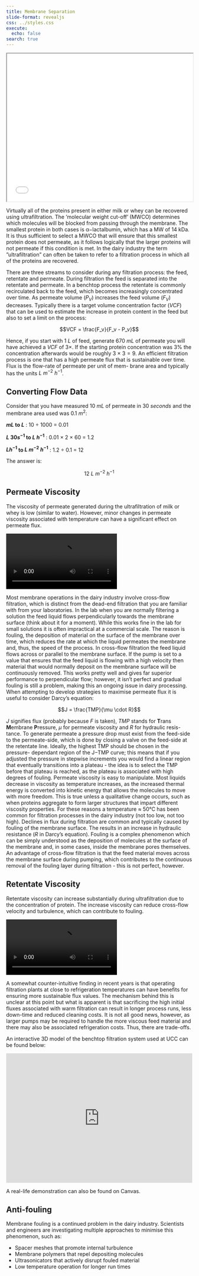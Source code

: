```yaml
---
title: Membrane Separation 
slide-format: revealjs
css: ../styles.css
execute:
  echo: false
search: true
---
```


```{=html}
<iframe style="width:100%; height:400px; overflow: hidden" scrolling="no" src="../frames/index.html"></iframe>
```

Virtually all of the proteins present in either milk or whey can be recovered using ultrafiltration.
The ’molecular weight cut-off’ (MWCO) determines which molecules will be blocked from passing through the membrane.
The smallest protein in both cases is α−lactalbumin, which has a MW of
14 kDa.
It is thus sufficient to select a MWCO that will ensure that this
smallest protein does not permeate, as it follows logically that the larger proteins will not permeate if this condition is met.
In the dairy industry the term ”ultrafiltration” can often be taken to refer to a filtration process in which all of the proteins are recovered.

There are three streams to consider during any filtration process: the
feed, retentate and permeate.
During filtration the feed is separated into the
retentate and permeate.
In a benchtop process the retentate is commonly
recirculated back to the feed, which becomes increasingly concentrated over
time.
As permeate volume ($P_V$) increases the feed volume ($F_V$) decreases.
Typically there is a target volume concentration factor ($VCF$) that can be used to estimate the increase in protein content in the feed but also to set a limit on the process:

$$VCF = \frac{F_v}{F_v - P_v}$$

Hence, if you start with $1 \ L$ of feed, generate $670 \ mL$ of permeate you will have achieved a $VCF$ of $3×$.
If the starting protein concentration was
$3\%$ the concentration afterwards would be roughly $3 \ × \ 3 = 9$.
An efficient filtration process is one that has a high permeate flux that
is sustainable over time.
Flux is the flow-rate of permeate per unit of mem-
brane area and typically has the units $L \ m^{−2} \ h^{−1}$.

::: {.callout-tip}

## Converting Flow Data

Consider that you have measured $10 \ mL$ of permeate in $30 \ seconds$ and the membrane area used was $0.1 \ m^2$:

**$mL$ to $L$** : 10 ÷ 1000 = 0.01

**$L \ 30s^{−1}$ to $L \ h^{−1}$** : 0.01 × 2 × 60 = 1.2

**$L h^{−1}$ to $L \ m^{−2} \ h^{−1}$** : 1.2 ÷ 0.1 = 12

The answer is:

$$12 \ L \ m^{-2} \ h^{-1}$$
:::

::: {.callout}

## Permeate Viscosity

The viscosity of permeate generated during the ultrafiltration of milk or whey is low (similar to water).
However, minor changes in permeate viscosity associated with temperature can have a significant effect on permeate flux.

<div>
```{=html}
<video autoplay loop class="video-embed" src="https://github.com/edibotopic/proFracLab/raw/master/vids/low_viscosity.mp4"></video>
```
</div>

:::

Most membrane operations in the dairy industry involve cross-flow filtration, which is distinct from the dead-end filtration that you are familiar with from your laboratories.
In the lab when you are normally filtering a solution the feed liquid flows perpendicularly towards the membrane surface
(think about it for a moment).
While this works fine in the lab for small
solutions it is often impractical at a commercial scale. The reason is fouling, the deposition of material on the surface of the membrane over time, which reduces the rate at which the liquid permeates the membrane and, thus, the
speed of the process.
In cross-flow filtration the feed liquid flows across or
parallel to the membrane surface.
If the pump is set to a value that ensures
that the feed liquid is flowing with a high velocity then material that would normally deposit on the membrane surface will be continuously removed.
This works pretty well and gives far superior performance to perpendicular flow; however, it isn’t perfect and gradual fouling is still a problem, making this an ongoing issue in dairy processing.
When attempting to develop strategies to maximise permeate flux it is
useful to consider Darcy’s equation:

$$J = \frac{TMP}{\mu \cdot R}$$

$J$ signifies flux (probably because $F$ is taken), $TMP$ stands for **T**rans **M**embrane **P**ressure, $µ$ for permeate viscosity and $R$ for hydraulic resis-
tance.
To generate permeate a pressure drop must exist from the feed-side to the permeate-side, which is done by closing a valve on the feed-side at the
retentate line.
Ideally, the highest TMP should be chosen in the pressure-
dependant region of the J−TMP curve; this means that if you adjusted the
pressure in stepwise increments you would find a linear region that eventually transitions into a plateau - the idea is to select the TMP before that plateau is reached, as the plateau is associated with high degrees of fouling.
Permeate viscosity is easy to manipulate.
Most liquids decrease in viscosity as temperature increases, as the increased thermal energy is converted
into kinetic energy that allows the molecules to move with more freedom.
This is true unless a qualitative change occurs, such as when proteins aggregate to form larger structures that impart different viscosity properties.
For these reasons a temperature ≈ 50°C has been common for filtration processes in the dairy industry (not too low, not too high).
Declines in flux during filtration are common and typically caused by
fouling of the membrane surface. The results in an increase in hydraulic
resistance ($R$ in Darcy’s equation).
Fouling is a complex phenomenon which can be simply understood as the deposition of molecules at the surface of
the membrane and, in some cases, inside the membrane pores themselves.
An advantage of cross-flow filtration is that the feed material moves across the membrane surface during pumping, which contributes to the continuous removal of the fouling layer during filtration - this is not perfect, however.

::: {.callout}

## Retentate Viscosity

Retentate viscosity can increase substantially during ultrafiltration due to the concentration of protein.
The increase viscosity can reduce cross-flow velocity and turbulence, which can contribute to fouling.

<div>
```{=html}
<video autoplay loop class="video-embed" src="https://github.com/edibotopic/proFracLab/raw/master/vids/high_viscosity.mp4"></iframe>
```
</div>

:::

A somewhat counter-intuitive finding in recent years is that operating
filtration plants at close to refrigeration temperatures can have benefits for ensuring more sustainable flux values.
The mechanism behind this is unclear at this point but what is apparent is that sacrificing the high initial fluxes
associated with warm filtration can result in longer process runs, less down-time and reduced cleaning costs.
It is not all good news, however, as larger pumps may be required to handle the more viscous feed material and there may also be associated refrigeration costs. Thus, there are trade-offs.

An interactive 3D model of the benchtop filtration system
used at UCC can be found below:

<div class="sketchfab-embed-wrapper"> <iframe style="width: 100%; height: 350px" title="Membrane Filtration Device (v0.1)" frameborder="0" allowfullscreen mozallowfullscreen="true" webkitallowfullscreen="true" allow="autoplay; fullscreen; xr-spatial-tracking" xr-spatial-tracking execution-while-out-of-viewport execution-while-not-rendered web-share src="https://sketchfab.com/models/e65e9fd49e8b47f7a2a117d3135e7297/embed?ui_theme=dark&dnt=1"> </iframe> </div>

A real-life demonstration can also be found on Canvas.

::: {.callout-tip}

## Anti-fouling

Membrane fouling is a continued problem in the dairy industry. Scientists and engineers are investigating multiple approaches to minimise
this phenomenon, such as:

-  Spacer meshes that promote internal turbulence
-  Membrane polymers that repel depositing molecules
-  Ultrasonicators that actively disrupt fouled material
-  Low temperature operation for longer run times

:::
